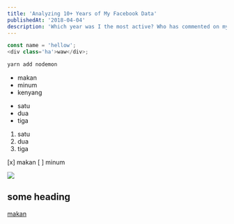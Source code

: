 ```yaml
---
title: 'Analyzing 10+ Years of My Facebook Data'
publishedAt: '2018-04-04'
description: 'Which year was I the most active? Who has commented on my pictures the most? How many songs have I streamed?'
---
```


```js
const name = 'hellow';
<div class='ha'>waw</div>;
```

```bash
yarn add nodemon
```

-   makan
-   minum
-   kenyang

*   satu
*   dua
*   tiga

1. satu
2. dua
3. tiga

[x] makan
[ ] minum

<Image src='/images/foto.jpg' width={300} height={400} />

## some heading

<a href='/'>makan</a>
